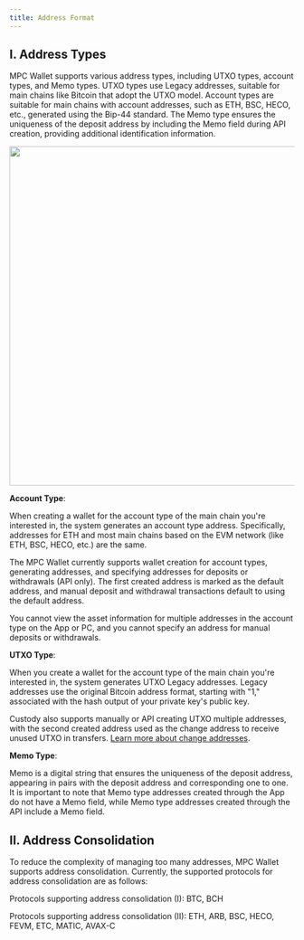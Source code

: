 ```yaml
---
title: Address Format
---
```


## I. Address Types

MPC Wallet supports various address types, including UTXO types, account types, and Memo types. UTXO types use Legacy addresses, suitable for main chains like Bitcoin that adopt the UTXO model. Account types are suitable for main chains with account addresses, such as ETH, BSC, HECO, etc., generated using the Bip-44 standard. The Memo type ensures the uniqueness of the deposit address by including the Memo field during API creation, providing additional identification information.

<div className="w-full flex items-center justify-center">
    <img src="/images/help-center/mpc-frame2-cn.png" width="600"/>
</div>


**Account Type**:

When creating a wallet for the account type of the main chain you're interested in, the system generates an account type address. Specifically, addresses for ETH and most main chains based on the EVM network (like ETH, BSC, HECO, etc.) are the same.

The MPC Wallet currently supports wallet creation for account types, generating addresses, and specifying addresses for deposits or withdrawals (API only). The first created address is marked as the default address, and manual deposit and withdrawal transactions default to using the default address.

<Tip> 
You cannot view the asset information for multiple addresses in the account type on the App or PC, and you cannot specify an address for manual deposits or withdrawals.
</Tip>


**UTXO Type**:

When you create a wallet for the account type of the main chain you're interested in, the system generates UTXO Legacy addresses. Legacy addresses use the original Bitcoin address format, starting with "1," associated with the hash output of your private key's public key.

Custody also supports manually or API creating UTXO multiple addresses, with the second created address used as the change address to receive unused UTXO in transfers. [Learn more about change addresses](/help-center/manage-mpc/my-wallet/change-address).

**Memo Type**:

Memo is a digital string that ensures the uniqueness of the deposit address, appearing in pairs with the deposit address and corresponding one to one. It is important to note that Memo type addresses created through the App do not have a Memo field, while Memo type addresses created through the API include a Memo field.



## II. Address Consolidation

To reduce the complexity of managing too many addresses, MPC Wallet supports address consolidation. Currently, the supported protocols for address consolidation are as follows:

Protocols supporting address consolidation (I): BTC, BCH

Protocols supporting address consolidation (II): ETH, ARB, BSC, HECO, FEVM, ETC, MATIC, AVAX-C
